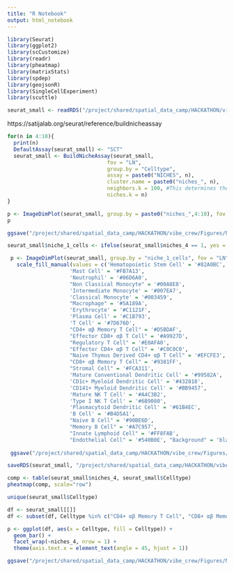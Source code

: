 ```yaml
---
title: "R Notebook"
output: html_notebook
---
```


```r
library(Seurat)
library(ggplot2)
library(scCustomize)
library(readr)
library(pheatmap)
library(matrixStats)
library(spdep)
library(geojsonR)
library(SingleCellExperiment)
library(scuttle)
```

```r
seurat_small <- readRDS("/project/shared/spatial_data_camp/HACKATHON/vibe_crew/04_xenium_small_after_QC_filtering_norm_PCA.RDS")
```


https://satijalab.org/seurat/reference/buildnicheassay
```r
for(n in 4:10){
  print(n)
  DefaultAssay(seurat_small) <- "SCT"
  seurat_small <- BuildNicheAssay(seurat_small,
                                fov = "LN",
                                group.by = "Celltype",
                                assay = paste0("NICHES", n),
                                cluster.name = paste0("niches_", n),
                                neighbors.k = 100, #This determines the sparsity of the matrix
                                niches.k = n)
}
```

```r
p <- ImageDimPlot(seurat_small, group.by = paste0("niches_",4:10), fov = "LN")
p

ggsave("/project/shared/spatial_data_camp/HACKATHON/vibe_crew/Figures/Niches/images_niches.png", p, units = "in", width = 12, height = 12)
```

```r
seurat_small$niche_1_cells <- ifelse(seurat_small$niches_4 == 1, yes = seurat_small$Celltype, no = "Background")

 p <- ImageDimPlot(seurat_small, group.by = "niche_1_cells", fov = "LN") + 
   scale_fill_manual(values = c('Hematopoietic Stem Cell' = '#82A0BC',
                    'Mast Cell' = '#FB7A13',
                    'Neutrophil' = '#06D6A0',
                    "Non Classical Monocyte" = '#00A8E8',
                    'Intermediate Monocyte' = '#007EA7',
                    'Classical Monocyte' = '#003459',
                    "Macrophage" = '#5A189A',
                    'Erythrocyte' = '#C1121F',
                    'Plasma Cell' = '#C1B793',
                    'T Cell' = '#7D676D',
                    "CD4+ αβ Memory T Cell" = '#D5BDAF',
                    "Effector CD8+ αβ T Cell" = '#A9927D',
                    "Regulatory T Cell" = '#E0AFA0',
                    "Effector CD4+ αβ T Cell" = '#C0C0C0',
                    "Naive Thymus Derived CD4+ αβ T Cell" = '#EFCFE3',
                    "CD8+ αβ Memory T Cell" = '#9381FF',
                    "Stromal Cell" = '#FCA311',
                    'Mature Conventional Dendritic Cell' = '#99582A',
                    'CD1c+ Myeloid Dendritic Cell' = '#432818',
                    'CD141+ Myeloid Dendritic Cell' = '#BB9457',
                    'Mature NK T Cell' = '#A4C3B2',
                    'Type I NK T Cell' = '#6B9080',
                    'Plasmacytoid Dendritic Cell' = '#61B4EC',
                    'B Cell' = '#B4D5A1',
                    "Naive B Cell" = '#90BE6D',
                    "Memory B Cell" = '#A7C957',
                    "Innate Lymphoid Cell" = '#FF8FAB',
                    "Endothelial Cell" = '#540B0E', "Background" = 'black'))
 
 ggsave("/project/shared/spatial_data_camp/HACKATHON/vibe_crew/Figures/Niches/cell_types_niches.png", p, height = 8, width = 12, units = "in")
```



```r
saveRDS(seurat_small, "/project/shared/spatial_data_camp/HACKATHON/vibe_crew/05_xenium_small_with_niches.RDS")
```

```r
comp <- table(seurat_small$niches_4, seurat_small$Celltype)
pheatmap(comp, scale="row")
```


```r
unique(seurat_small$Celltype)

df <- seurat_small[[]]
df <- subset(df, Celltype %in% c("CD4+ αβ Memory T Cell", "CD8+ αβ Memory T Cell", "Memory B Cell"))

p <- ggplot(df, aes(x = Celltype, fill = Celltype)) +
  geom_bar() +
  facet_wrap(~niches_4, nrow = 1) +
  theme(axis.text.x = element_text(angle = 45, hjust = 1))

ggsave("/project/shared/spatial_data_camp/HACKATHON/vibe_crew/Figures/Niches/cell_count_niches.png", p, units = "in", width = 10, height = 4)
```

